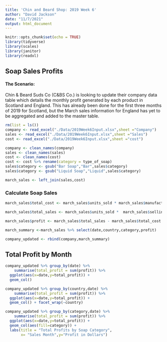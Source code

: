 ```yaml
---
title: 'Chin and Beard Shop: 2019 Week 6'
author: "David Jackson"
date: "11/7/2021"
output: html_document
---
```


```r
knitr::opts_chunk$set(echo = TRUE)
library(tidyverse)
library(scales)
library(janitor)
library(readxl)
```

## Soap Sales Profits

####  The Scenario:
Chin & Beard Suds Co (C&BS Co.) is looking to update their company data table which details the monthly profit generated by each product in Scotland and England. This has already been done for the first three months of 2019 for Scotland, but the March sales information for England has yet to be aggregated and added to the master table.

```r
rm(list = ls())
company <- read_excel("./Data/2019Week6Input.xlsx",sheet ="Company")
sales <- read_excel("./Data/2019Week6Input.xlsx",sheet ="Sales")
cost <- read_excel("./Data/2019Week6Input.xlsx",sheet ="cost")
```
```r
company <- clean_names(company)
sales <- clean_names(sales)
cost <- clean_names(cost)
cost <- cost %>% rename(category = type_of_soap)
sales$category <- gsub("Bar Soap","Bar",sales$category)
sales$category <- gsub("Liquid Soap","Liquid",sales$category)

march_sales <- left_join(sales,cost)
```

### Calculate Soap Sales

```r


march_sales$total_cost <- march_sales$units_sold * march_sales$manufacturing_cost_per_unit

march_sales$total_sales <- march_sales$units_sold *  march_sales$selling_price_per_unit

march_sales$profit <- march_sales$total_sales - march_sales$total_cost

```
```r
march_summary <-march_sales %>% select(date,country,category,profit)
```
```r
company_updated <- rbind(company,march_summary)
```

## Total Profit by Month

```r
company_updated %>% group_by(date) %>%
    summarise(total_profit = sum(profit)) %>%
  ggplot(aes(x=date,y=total_profit)) +
  geom_col()
```

```r
company_updated %>% group_by(country,date) %>%
    summarise(total_profit = sum(profit)) %>%
  ggplot(aes(x=date,y=total_profit)) +
  geom_col() + facet_wrap(~country)
```

```r
company_updated %>% group_by(category,date) %>%
    summarise(total_profit = sum(profit)) %>%
  ggplot(aes(x=date,y=total_profit)) +
  geom_col(aes(fill=category)) +
  labs(title = "Total Profits by Soap Category",
       x= "Sales Month",y="Profit in Dollars")
```

